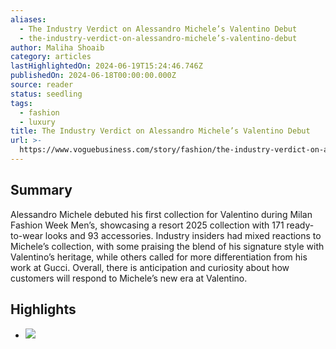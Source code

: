 ```yaml
---
aliases:
  - The Industry Verdict on Alessandro Michele’s Valentino Debut
  - the-industry-verdict-on-alessandro-michele’s-valentino-debut
author: Maliha Shoaib
category: articles
lastHighlightedOn: 2024-06-19T15:24:46.746Z
publishedOn: 2024-06-18T00:00:00.000Z
source: reader
status: seedling
tags:
  - fashion
  - luxury
title: The Industry Verdict on Alessandro Michele’s Valentino Debut
url: >-
  https://www.voguebusiness.com/story/fashion/the-industry-verdict-on-alessandro-micheles-valentino-debut?uID=58ba29f6592c24ef0bdefa76114a43982a806c17a289ed758a3b0794fe834435&utm_campaign=VB_NEWS_Hilary_TUES_180624&utm_source=newsletter&utm_brand=vb&utm_mailing=VB_NEWS_Hilary_TUES_180624&utm_medium=email&utm_term=VB_VogueBusiness
---
```

## Summary

Alessandro Michele debuted his first collection for Valentino during Milan Fashion Week Men’s, showcasing a resort 2025 collection with 171 ready-to-wear looks and 93 accessories. Industry insiders had mixed reactions to Michele’s collection, with some praising the blend of his signature style with Valentino’s heritage, while others called for more differentiation from his work at Gucci. Overall, there is anticipation and curiosity about how customers will respond to Michele’s new era at Valentino.

## Highlights

- ![](https://media.voguebusiness.com/photos/6670868351f93ca6fe8b60cd/2:3/w_2560%2Cc_limit/00015-valentino-resort-2025-cred.png)
